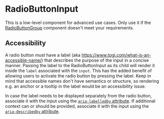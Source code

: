 
<Meta of={Stories} />

# RadioButtonInput

<Status variant="internal" />

This is a low-level component for advanced use cases. Only use it if the [RadioButtonGroup](Forms/RadioButtonGroup/Docs) component doesn't meet your requirements.

<Story of={Stories.Base} />
<Props />

## Accessibility

A radio button must have a label (aka https://www.tpgi.com/what-is-an-accessible-name/) that describes the purpose of the input in a concise manner. Passing the label to the RadioButtonInput as its child will render it inside the `label` associated with the `input`. This has the added benefit of allowing users to activate the radio button by pressing the label.  Keep in mind that accessible names don't have semantics or structure, so rendering e.g. an anchor or a tooltip in the label would be an accessibility issue.

In case the label needs to be displayed separately from the radio button, associate it with the input using the [`aria-labelledby` attribute](https://developer.mozilla.org/en-US/docs/Web/Accessibility/ARIA/Attributes/aria-labelledby). If additional context can or should be provided, associate it with the input using the [`aria-describedby` attribute](https://developer.mozilla.org/en-US/docs/Web/Accessibility/ARIA/Attributes/aria-describedby).
